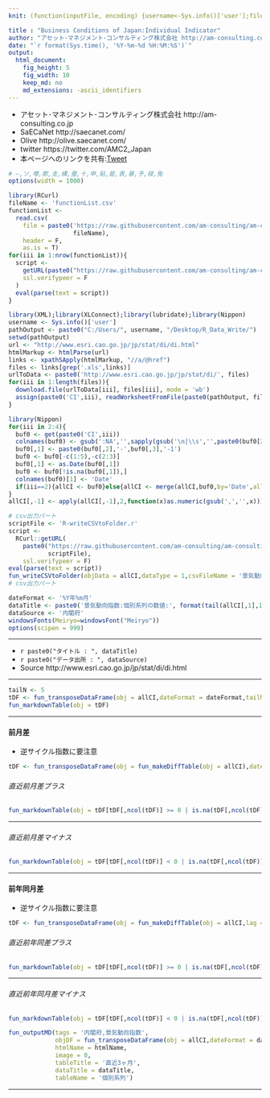 ```yaml
---
knit: (function(inputFile, encoding) {username<-Sys.info()['user'];fileName<-'defaultPath.csv';pathToFile <-paste0('C:/Users/', username,'/Desktop/pathToCSV/');setwd(pathToFile);buf0<-read.csv(fileName,header = F,skip = 0,stringsAsFactor = F,check.names = F,fileEncoding = 'utf-8');timeStamp<-format(Sys.time(),'%Y%m%d%H%M%S');htmlName<-'BusinessConditionsIndividualIndicator';rmarkdown::render(inputFile, encoding = encoding, output_file = paste0('C:/Users/',username,buf0[2,1],'charts/','am-consulting.co.jp-',htmlName,'.html')) })

title : "Business Conditions of Japan:Individual Indicator"
author: "アセット･マネジメント･コンサルティング株式会社 http://am-consulting.co.jp"
date: "`r format(Sys.time(), '%Y-%m-%d %H:%M:%S')`"
output: 
  html_document:
    fig_height: 5
    fig_width: 10
    keep_md: no
    md_extensions: -ascii_identifiers 
---
```

<link href="http://knowledgevault.saecanet.com/components/rmarkdown-html.css" rel="stylesheet">
<style>.main-container {max-width : 1000px;}</style>
<script src="http://knowledgevault.saecanet.com/components/JavascriptCode.js"></script>

- アセット･マネジメント･コンサルティング株式会社 http://am-consulting.co.jp
- SaECaNet http://saecanet.com/
- Olive http://olive.saecanet.com/
- twitter https://twitter.com/AMC2_Japan
- 本ページへのリンクを共有:<a href="https://twitter.com/share" class="twitter-share-button" data-via="AMC2_Japan" data-size="large">Tweet</a> <script>!function(d,s,id){var js,fjs=d.getElementsByTagName(s)[0],p=/^http:/.test(d.location)?'http':'https';if(!d.getElementById(id)){js=d.createElement(s);js.id=id;js.src=p+'://platform.twitter.com/widgets.js';fjs.parentNode.insertBefore(js,fjs);}}(document, 'script', 'twitter-wjs');</script>

```r
# ―,ソ,噂,欺,圭,構,蚕,十,申,貼,能,表,暴,予,禄,兔
options(width = 1000)
```

```r
library(RCurl)
fileName <- 'functionList.csv'
functionList <-
  read.csv(
    file = paste0('https://raw.githubusercontent.com/am-consulting/am-consulting.github.io/master/csv/',
                  fileName),
    header = F,
    as.is = T)
for(iii in 1:nrow(functionList)){
  script <- 
    getURL(paste0("https://raw.githubusercontent.com/am-consulting/am-consulting.github.io/master/", functionList[iii,1]),
    ssl.verifypeer = F
  )
  eval(parse(text = script))
}
```

```r
library(XML);library(XLConnect);library(lubridate);library(Nippon)
username <- Sys.info()['user']
pathOutput <- paste0("C:/Users/", username, "/Desktop/R_Data_Write/")
setwd(pathOutput)
url <- "http://www.esri.cao.go.jp/jp/stat/di/di.html"
htmlMarkup <- htmlParse(url)
links <- xpathSApply(htmlMarkup, "//a/@href")
files <- links[grep('.xls',links)]
urlToData <- paste0('http://www.esri.cao.go.jp/jp/stat/di/', files)
for(iii in 1:length(files)){
  download.file(urlToData[iii], files[iii], mode = 'wb')
  assign(paste0('CI',iii), readWorksheetFromFile(paste0(pathOutput, files[iii]), sheet = 1, check.names = F, header = F))
}
```

```r
library(Nippon)
for(iii in 2:4){
  buf0 <- get(paste0('CI',iii))
  colnames(buf0) <- gsub(':NA','',sapply(gsub('\n|\\s','',paste0(buf0[2,],':',buf0[4,])),zen2han))
  buf0[,1] <- paste0(buf0[,2],'-',buf0[,3],'-1')
  buf0 <- buf0[-c(1:5),-c(2:3)]
  buf0[,1] <- as.Date(buf0[,1])
  buf0 <- buf0[!is.na(buf0[,1]),]
  colnames(buf0)[1] <- 'Date'
  if(iii==2){allCI <- buf0}else{allCI <- merge(allCI,buf0,by='Date',all=T)}
}
allCI[,-1] <- apply(allCI[,-1],2,function(x)as.numeric(gsub(',','',x)))
```

```r
# csv出力パート
scriptFile <- 'R-writeCSVtoFolder.r'
script <-
  RCurl::getURL(
    paste0("https://raw.githubusercontent.com/am-consulting/am-consulting.github.io/master/",
           scriptFile),
    ssl.verifypeer = F)
eval(parse(text = script))
fun_writeCSVtoFolder(objData = allCI,dataType = 1,csvFileName = '景気動向指数個別系列')
# csv出力パート
```

```r
dateFormat <- '%Y年%m月'
dataTitle <- paste0('景気動向指数:個別系列の数値:', format(tail(allCI[,1],1),dateFormat))
dataSource <- '内閣府'
windowsFonts(Meiryo=windowsFont("Meiryo"))
options(scipen = 999)
```

***

- `r paste0("タイトル : ", dataTitle)`
- `r paste0("データ出所 : ", dataSource)`
- Source http://www.esri.cao.go.jp/jp/stat/di/di.html

***

```r
tailN <- 5
tDF <- fun_transposeDataFrame(obj = allCI,dateFormat = dateFormat,tailN = tailN)
fun_markdownTable(obj = tDF)
```

***
#### 前月差
- 逆サイクル指数に要注意

```r
tDF <- fun_transposeDataFrame(obj = fun_makeDiffTable(obj = allCI),dateFormat = dateFormat,tailN = tailN)
```

###### 直近前月差プラス

```r
fun_markdownTable(obj = tDF[tDF[,ncol(tDF)] >= 0 | is.na(tDF[,ncol(tDF)]),])
```

***

###### 直近前月差マイナス

```r
fun_markdownTable(obj = tDF[tDF[,ncol(tDF)] < 0 | is.na(tDF[,ncol(tDF)]),])
```

***
#### 前年同月差
- 逆サイクル指数に要注意

```r
tDF <- fun_transposeDataFrame(obj = fun_makeDiffTable(obj = allCI,lag = 12),dateFormat = dateFormat,tailN = tailN)
```

###### 直近前年同差プラス

```r
fun_markdownTable(obj = tDF[tDF[,ncol(tDF)] >= 0 | is.na(tDF[,ncol(tDF)]),])
```

***

###### 直近前年同月差マイナス

```r
fun_markdownTable(obj = tDF[tDF[,ncol(tDF)] < 0 | is.na(tDF[,ncol(tDF)]),])
```

```r
fun_outputMD(tags = '内閣府,景気動向指数',
             objDF = fun_transposeDataFrame(obj = allCI,dateFormat = dateFormat,tailN = 3),
             htmlName = htmlName,
             image = 0,
             tableTitle = '直近3ヶ月',
             dataTitle = dataTitle,
             tableName = '個別系列')
```
***
<script>MakeNegative()</script>
<script>
  (function(i,s,o,g,r,a,m){i['GoogleAnalyticsObject']=r;i[r]=i[r]||function(){
  (i[r].q=i[r].q||[]).push(arguments)},i[r].l=1*new Date();a=s.createElement(o),
  m=s.getElementsByTagName(o)[0];a.async=1;a.src=g;m.parentNode.insertBefore(a,m)
  })(window,document,'script','https://www.google-analytics.com/analytics.js','ga');

  ga('create', 'UA-3077339-5', 'auto');
  ga('send', 'pageview');

</script>
